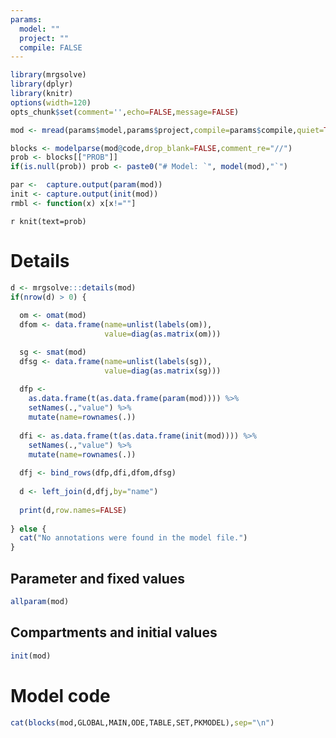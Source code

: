 ```yaml
---
params:
  model: ""
  project: ""
  compile: FALSE
---
```




```r
library(mrgsolve)
library(dplyr)
library(knitr)
options(width=120)
opts_chunk$set(comment='',echo=FALSE,message=FALSE)
```

```r
mod <- mread(params$model,params$project,compile=params$compile,quiet=TRUE)
```

```r
blocks <- modelparse(mod@code,drop_blank=FALSE,comment_re="//")
prob <- blocks[["PROB"]]
if(is.null(prob)) prob <- paste0("# Model: `", model(mod),"`")

par <-  capture.output(param(mod))
init <- capture.output(init(mod))
rmbl <- function(x) x[x!=""]

```

`r knit(text=prob)`



# Details
```r
d <- mrgsolve:::details(mod)
if(nrow(d) > 0) {
  
  om <- omat(mod)
  dfom <- data.frame(name=unlist(labels(om)),
                     value=diag(as.matrix(om)))

  sg <- smat(mod)
  dfsg <- data.frame(name=unlist(labels(sg)),
                     value=diag(as.matrix(sg)))
  
  dfp <- 
    as.data.frame(t(as.data.frame(param(mod)))) %>% 
    setNames(.,"value") %>%
    mutate(name=rownames(.))
  
  dfi <- as.data.frame(t(as.data.frame(init(mod)))) %>%
    setNames(.,"value") %>%
    mutate(name=rownames(.))
  
  dfj <- bind_rows(dfp,dfi,dfom,dfsg)
  
  d <- left_join(d,dfj,by="name")
  
  print(d,row.names=FALSE)
  
} else {
  cat("No annotations were found in the model file.") 
}

```

## Parameter and fixed values
```r
allparam(mod)
```

## Compartments and initial values
```r
init(mod)
```

# Model code

```r
cat(blocks(mod,GLOBAL,MAIN,ODE,TABLE,SET,PKMODEL),sep="\n")
```




